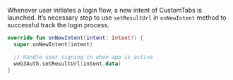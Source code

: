 Whenever user initiates a login flow, a new intent of CustomTabs is launched. It’s necessary step to
use `setResultUrl` in `onNewIntent` method to successful track the login process.

```kotlin
override fun onNewIntent(intent: Intent?) {
  super.onNewIntent(intent)

  // Handle user signing in when app is active
  web3Auth.setResultUrl(intent.data)
}
```
